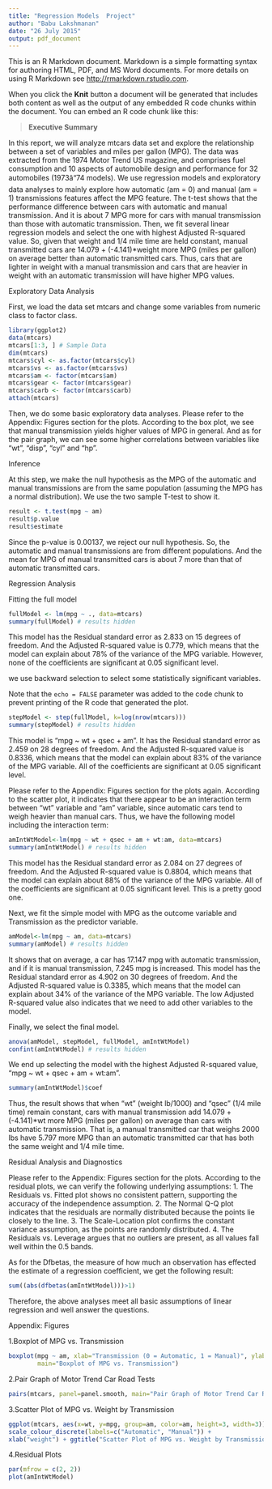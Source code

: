 ```yaml
---
title: "Regression Models  Project"
author: "Babu Lakshmanan"
date: "26 July 2015"
output: pdf_document
---
```


This is an R Markdown document. Markdown is a simple formatting syntax for authoring HTML, PDF, and MS Word documents. For more details on using R Markdown see <http://rmarkdown.rstudio.com>.

When you click the **Knit** button a document will be generated that includes both content as well as the output of any embedded R code chunks within the document. You can embed an R code chunk like this:




> **Executive Summary**

In this report, we will analyze mtcars data set and explore the relationship between a set of variables and miles per gallon (MPG). The data was extracted from the 1974 Motor Trend US magazine, and comprises fuel consumption and 10 aspects of automobile design and performance for 32 automobiles (1973â74 models). We use regression models and exploratory data analyses to mainly explore how automatic (am = 0) and manual (am = 1) transmissions features affect the MPG feature. The t-test shows that the performance difference between cars with automatic and manual transmission. And it is about 7 MPG more for cars with manual transmission than those with automatic transmission. Then, we fit several linear regression models and select the one with highest Adjusted R-squared value. So, given that weight and 1/4 mile time are held constant, manual transmitted cars are 14.079 + (-4.141)*weight more MPG (miles per gallon) on average better than automatic transmitted cars. Thus, cars that are lighter in weight with a manual transmission and cars that are heavier in weight with an automatic transmission will have higher MPG values.


Exploratory Data Analysis

First, we load the data set mtcars and change some variables from numeric class to factor class.


```r
library(ggplot2)
data(mtcars)
mtcars[1:3, ] # Sample Data
dim(mtcars)
mtcars$cyl <- as.factor(mtcars$cyl)
mtcars$vs <- as.factor(mtcars$vs)
mtcars$am <- factor(mtcars$am)
mtcars$gear <- factor(mtcars$gear)
mtcars$carb <- factor(mtcars$carb)
attach(mtcars)
```

Then, we do some basic exploratory data analyses. Please refer to the Appendix: Figures section for the plots. According to the box plot, we see that manual transmission yields higher values of MPG in general. And as for the pair graph, we can see some higher correlations between variables like "wt", "disp", "cyl" and "hp".

Inference

At this step, we make the null hypothesis as the MPG of the automatic and manual transmissions are from the same population (assuming the MPG has a normal distribution). We use the two sample T-test to show it.


```r
result <- t.test(mpg ~ am)
result$p.value
result$estimate
```
Since the p-value is 0.00137, we reject our null hypothesis. So, the automatic and manual transmissions are from different populations. And the mean for MPG of manual transmitted cars is about 7 more than that of automatic transmitted cars.


Regression Analysis

Fitting the full model



```r
fullModel <- lm(mpg ~ ., data=mtcars)
summary(fullModel) # results hidden
```
This model has the Residual standard error as 2.833 on 15 degrees of freedom. And the Adjusted R-squared value is 0.779, which means that the model can explain about 78% of the variance of the MPG variable. However, none of the coefficients are significant at 0.05 significant level.

we use backward selection to select some statistically significant variables.

Note that the `echo = FALSE` parameter was added to the code chunk to prevent printing of the R code that generated the plot.

```r
stepModel <- step(fullModel, k=log(nrow(mtcars)))
summary(stepModel) # results hidden
```
This model is "mpg ~ wt + qsec + am". It has the Residual standard error as 2.459 on 28 degrees of freedom. And the Adjusted R-squared value is 0.8336, which means that the model can explain about 83% of the variance of the MPG variable. All of the coefficients are significant at 0.05 significant level.

Please refer to the Appendix: Figures section for the plots again. According to the scatter plot, it indicates that there appear to be an interaction term between "wt" variable and "am" variable, since automatic cars tend to weigh heavier than manual cars. Thus, we have the following model including the interaction term:

```r
amIntWtModel<-lm(mpg ~ wt + qsec + am + wt:am, data=mtcars)
summary(amIntWtModel) # results hidden
```
This model has the Residual standard error as 2.084 on 27 degrees of freedom. And the Adjusted R-squared value is 0.8804, which means that the model can explain about 88% of the variance of the MPG variable. All of the coefficients are significant at 0.05 significant level. This is a pretty good one.

Next, we fit the simple model with MPG as the outcome variable and Transmission as the predictor variable.

```r
amModel<-lm(mpg ~ am, data=mtcars)
summary(amModel) # results hidden
```


It shows that on average, a car has 17.147 mpg with automatic transmission, and if it is manual transmission, 7.245 mpg is increased. This model has the Residual standard error as 4.902 on 30 degrees of freedom. And the Adjusted R-squared value is 0.3385, which means that the model can explain about 34% of the variance of the MPG variable. The low Adjusted R-squared value also indicates that we need to add other variables to the model.

Finally, we select the final model.

```r
anova(amModel, stepModel, fullModel, amIntWtModel) 
confint(amIntWtModel) # results hidden
```

We end up selecting the model with the highest Adjusted R-squared value, "mpg ~ wt + qsec + am + wt:am".

```r
summary(amIntWtModel)$coef
```

Thus, the result shows that when "wt" (weight lb/1000) and "qsec" (1/4 mile time) remain constant, cars with manual transmission add 14.079 + (-4.141)*wt more MPG (miles per gallon) on average than cars with automatic transmission. That is, a manual transmitted car that weighs 2000 lbs have 5.797 more MPG than an automatic transmitted car that has both the same weight and 1/4 mile time.

Residual Analysis and Diagnostics

Please refer to the Appendix: Figures section for the plots. According to the residual plots, we can verify the following underlying assumptions:
1. The Residuals vs. Fitted plot shows no consistent pattern, supporting the accuracy of the independence assumption.
2. The Normal Q-Q plot indicates that the residuals are normally distributed because the points lie closely to the line.
3. The Scale-Location plot confirms the constant variance assumption, as the points are randomly distributed.
4. The Residuals vs. Leverage argues that no outliers are present, as all values fall well within the 0.5 bands.

As for the Dfbetas, the measure of how much an observation has effected the estimate of a regression coefficient, we get the following result:


```r
sum((abs(dfbetas(amIntWtModel)))>1)
```

Therefore, the above analyses meet all basic assumptions of linear regression and well answer the questions.

Appendix: Figures

1.Boxplot of MPG vs. Transmission

```r
boxplot(mpg ~ am, xlab="Transmission (0 = Automatic, 1 = Manual)", ylab="MPG",
        main="Boxplot of MPG vs. Transmission")
```

2.Pair Graph of Motor Trend Car Road Tests


```r
pairs(mtcars, panel=panel.smooth, main="Pair Graph of Motor Trend Car Road Tests")
```

3.Scatter Plot of MPG vs. Weight by Transmission

```r
ggplot(mtcars, aes(x=wt, y=mpg, group=am, color=am, height=3, width=3)) + geom_point() +  
scale_colour_discrete(labels=c("Automatic", "Manual")) + 
xlab("weight") + ggtitle("Scatter Plot of MPG vs. Weight by Transmission")
```

4.Residual Plots

```r
par(mfrow = c(2, 2))
plot(amIntWtModel)
```
